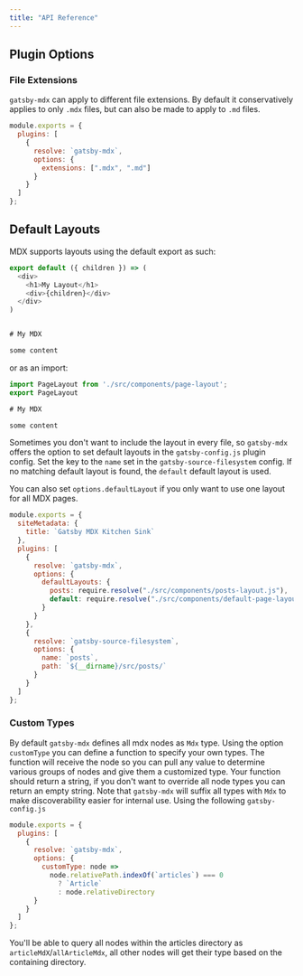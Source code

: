 ```yaml
---
title: "API Reference"
---
```


## Plugin Options

### File Extensions

`gatsby-mdx` can apply to different file extensions. By default it
conservatively applies to only `.mdx` files, but can also be made to apply to
`.md` files.

```javascript
module.exports = {
  plugins: [
    {
      resolve: `gatsby-mdx`,
      options: {
        extensions: [".mdx", ".md"]
      }
    }
  ]
};
```

## Default Layouts

MDX supports layouts using the default export as such:

```javascript
export default ({ children }) => (
  <div>
    <h1>My Layout</h1>
    <div>{children}</div>
  </div>
)


# My MDX

some content
```

or as an import:

```javascript
import PageLayout from './src/components/page-layout';
export PageLayout

# My MDX

some content
```

Sometimes you don't want to include the layout in every file, so `gatsby-mdx`
offers the option to set default layouts in the `gatsby-config.js` plugin
config. Set the key to the `name` set in the `gatsby-source-filesystem` config.
If no matching default layout is found, the `default` default layout is used.

You can also set `options.defaultLayout` if you only want to use one layout for
all MDX pages.

```javascript
module.exports = {
  siteMetadata: {
    title: `Gatsby MDX Kitchen Sink`
  },
  plugins: [
    {
      resolve: `gatsby-mdx`,
      options: {
        defaultLayouts: {
          posts: require.resolve("./src/components/posts-layout.js"),
          default: require.resolve("./src/components/default-page-layout.js")
        }
      }
    },
    {
      resolve: `gatsby-source-filesystem`,
      options: {
        name: `posts`,
        path: `${__dirname}/src/posts/`
      }
    }
  ]
};
```

### Custom Types

By default `gatsby-mdx` defines all mdx nodes as `Mdx` type.
Using the option `customType` you can define a function to specify your own types.
The function will receive the node so you can pull any value to determine various groups of nodes and give them a customized type.
Your function should return a string, if you don't want to override all node types you can return an empty string.
Note that `gatsby-mdx` will suffix all types with `Mdx` to make discoverability easier for internal use.
Using the following `gatsby-config.js`

```javascript
module.exports = {
  plugins: [
    {
      resolve: `gatsby-mdx`,
      options: {
        customType: node =>
          node.relativePath.indexOf(`articles`) === 0
            ? `Article`
            : node.relativeDirectory
      }
    }
  ]
};
```

You'll be able to query all nodes within the articles directory as `articleMdX`/`allArticleMdx`, all other nodes will get their type based on the containing directory.
